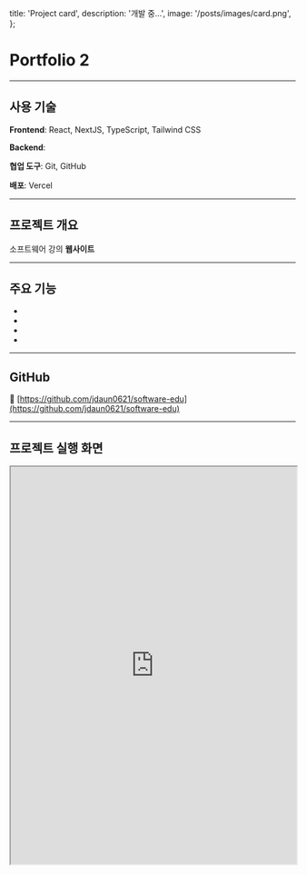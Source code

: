   title: 'Project card',
  description: '개발 중...',
  image: '/posts/images/card.png',
};

# Portfolio 2

<hr className='my-8 border-gray-300' />

## 사용 기술

**Frontend**: React, NextJS, TypeScript, Tailwind CSS

**Backend**:

**협업 도구**: Git, GitHub

**배포**: Vercel

<hr className='my-8 border-gray-300' />

## 프로젝트 개요

소프트웨어 강의 **웹사이트**

<hr className='my-8 border-gray-300' />

## 주요 기능

-
-
-
-

<hr className='my-8 border-gray-300' />

## GitHub

🔗 [https://github.com/jdaun0621/software-edu](https://github.com/jdaun0621/software-edu)

<hr className='my-8 border-gray-300' />

## 프로젝트 실행 화면

<iframe
  src='https://software-edu.vercel.app/'
  width='100%'
  height='700'
  style={{ border: '1px solid #ccc', borderRadius: '8px' }}
  title='TechPicks Demo'
/>
